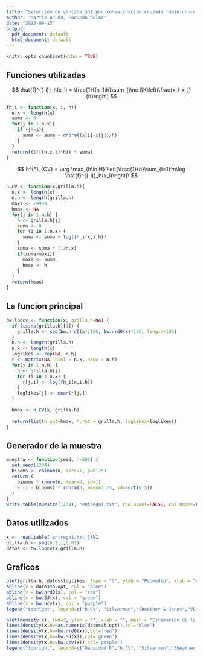 ```yaml
---
title: "Selección de ventana $h$ por convalidación cruzada 'deje-uno-afuera'"
author: "Martin Acuña, Facundo Solar"
date: "2023-09-15"
output:
  pdf_document: default
  html_document: default
---
```


```r
knitr::opts_chunk$set(echo = TRUE)
```

## Funciones utilizadas

$$
\hat{f}^{(-i)}_h(x_i) = \frac{1}{(n-1)h}\sum_{j\ne i}K\left(\frac{x_i-x_j}{h}\right)
$$

```r
fh_i <- function(x, i, h){
  n.x <- length(x)
  suma <- 0
  for(j in 1:n.x){
    if (j!=i){
      suma <- suma + dnorm((x[i]-x[j])/h)
    }
  }
  return((1/((n.x-1)*h)) * suma)
}
```

$$
h^{*}_{CV} = \arg \max_{h\in H} \left(\frac{1}{n}\sum_{i=1}^n\log \hat{f}^{(-i)}_h(x_i)\right)\
$$

```r
h.CV <- function(x,grilla.h){
  n.x <- length(x)
  n.h <- length(grilla.h)
  maxi <- -9999
  hmax <- NA
  for(j in 1:n.h) {
    h <- grilla.h[j]
    suma <- 0
    for (i in 1:n.x) {
      suma <- suma + log(fh_i(x,i,h))
    }
    suma <- suma * (1/n.x)
    if(suma>maxi){
      maxi <- suma
      hmax <- h
    }
  }
  return(hmax)
}
```

## La funcion principal

```r
bw.loocv <- function(x, grilla.h=NA) {
  if (is.na(grilla.h)[1]) {
    grilla.h <- seq(bw.nrd0(x)/100, bw.nrd0(x)*100, length=100)
  }
  n.h <- length(grilla.h)
  n.x <- length(x)
  loglikes <- rep(NA, n.h)
  r <- matrix(NA, ncol = n.x, nrow = n.h)
  for(j in 1:n.h) {
    h <- grilla.h[j]
    for (i in 1:n.x) {
      r[j,i] <- log(fh_i(x,i,h))
    }
    loglikes[j] <- mean(r[j,])
  }
  
  hmax <- h.CV(x, grilla.h)
  
  return(list(h.opt=hmax, h.ret = grilla.h, loglikes=loglikes))
}
```

## Generador de la muestra

```r
muestra <- function(seed, n=200) {
  set.seed(1234)
  binoms <- rbinom(n, size=1, p=0.75)
  return (
    binoms * rnorm(n, mean=0, sd=1)
    + (1 - binoms) * rnorm(n, mean=3.25, sd=sqrt(0.5))
  )
}
write.table(muestra(1234), "entrega1.txt", row.names=FALSE, col.names=FALSE)
```

## Datos utilizados

```r
x <- read.table('entrega1.txt')$V1
grilla.h <- seq(0.1,1,0.01)
datos <- bw.loocv(x,grilla.h)
```

## Graficos

```r
plot(grilla.h, datos$loglikes, type = "l", ylab = "Promedio", xlab = "Ventana h", main = "Comparacion Log-verosimilitud")
abline(v = datos$h.opt, col = "blue")
abline(v = bw.nrd0(x), col = "red")
abline(v = bw.SJ(x), col = "green")
abline(v = bw.ucv(x), col = "purple")
legend("topright", legend=c("h.CV", "Silverman","Sheather & Jones","VC insesgada R"), fill=c("blue", "red","green","purple"), col=c("blue", "red","green","purple"), border="black")


```

```r
plot(density(x), lwd=3, ylab = "", xlab = "", main = "Estimacion de la densidad", ylim =c(0,0.35))
lines(density(x,bw=as.numeric(datos$h.opt)),col='blue')
lines(density(x,bw=bw.nrd0(x)),col='red')
lines(density(x,bw=bw.SJ(x)),col='green')
lines(density(x,bw=bw.ucv(x)),col='purple')
legend("topright", legend=c("Densidad R","h.CV", "Silverman","Sheather & Jones","VC insesgada R"), fill=c("black","blue", "red","green","purple"), col=c("black", "blue", "red","green","purple"), border="black")
```
